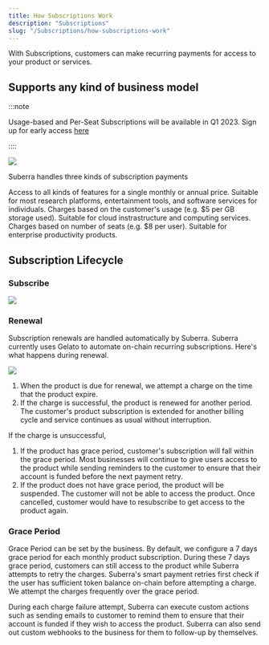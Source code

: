 ```yaml
---
title: How Subscriptions Work
description: "Subscriptions"
slug: "/Subscriptions/how-subscriptions-work"
---
```


With Subscriptions, customers can make recurring payments for access to your product or services.


## Supports any kind of business model

:::note

Usage-based and Per-Seat Subscriptions will be available in Q1 2023. Sign up for early access [here](https://suberra.typeform.com/to/kIIAJN2P?typeform-source=ywsman08ybv.typeform.com)

::::

<div style={{ flexBasis: "300px", flexGrow: "1", textAlign: "center" }}>
  <img src={Image1} style={{ alignSelf: "center", maxWidth: "60%" }} />
</div>

Suberra handles three kinds of subscription payments

<Tabs>
  <TabItem value="fixed" label="Fixed Fee" default>
    Access to all kinds of features for a single monthly or annual price.
    Suitable for most research platforms, entertainment tools, and software
    services for individuals.
  </TabItem>
  <TabItem value="usage-based" label="Usage-Based">
    Charges based on the customer's usage (e.g. $5 per GB storage used).
    Suitable for cloud instrastructure and computing services.
  </TabItem>
  <TabItem value="per-seat" label="Per Seat">
    Charges based on number of seats (e.g. $8 per user). Suitable for enterprise
    productivity products.
  </TabItem>
</Tabs>

## Subscription Lifecycle

### Subscribe

<div style={{ flexBasis: "300px", flexGrow: "1", textAlign: "center" }}>
  <img src={Image2} style={{ alignSelf: "center", maxWidth: "100%" }} />
</div>

### Renewal

Subscription renewals are handled automatically by Suberra. Suberra currently uses Gelato to automate on-chain recurring subscriptions. Here's what happens during renewal.

<div style={{ flexBasis: "300px", flexGrow: "1", textAlign: "center" }}>
  <img src={Image3} style={{ alignSelf: "center", maxWidth: "100%" }} />
</div>

1. When the product is due for renewal, we attempt a charge on the time that the product expire.
2. If the charge is successful, the product is renewed for another period. The customer's product subscription is extended for another billing cycle and service continues as usual without interruption.

If the charge is unsuccessful,

1. If the product has grace period, customer's subscription will fall within the grace period. Most businesses will continue to give users access to the product while sending reminders to the customer to ensure that their account is funded before the next payment retry.
2. If the product does not have grace period, the product will be suspended. The customer will not be able to access the product. Once cancelled, customer would have to resubscribe to get access to the product again.

### Grace Period

Grace Period can be set by the business. By default, we configure a 7 days grace period for each monthly product subscription. During these 7 days grace period, customers can still access to the product while Suberra attempts to retry the charges.
Suberra's smart payment retries first check if the user has sufficient token balance on-chain before attempting a charge. We attempt the charges frequently over the grace period.

During each charge failure attempt, Suberra can execute custom actions such as sending emails to customer to remind them to ensure that their account is funded if they wish to access the product. Suberra can also send out custom webhooks to the business for them to follow-up by themselves.
